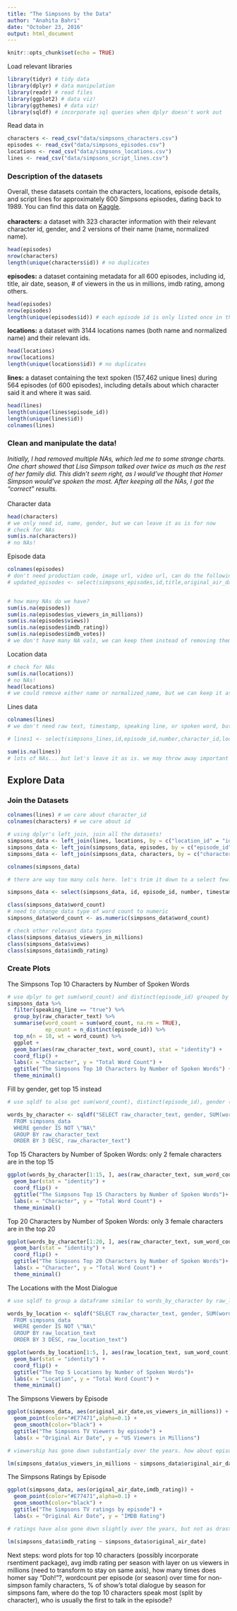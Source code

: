 ```yaml
---
title: "The Simpsons by the Data"
author: "Anahita Bahri"
date: "October 23, 2016"
output: html_document
---
```


```r
knitr::opts_chunk$set(echo = TRUE)
```

Load relevant libraries
```r
library(tidyr) # tidy data
library(dplyr) # data manipulation
library(readr) # read files
library(ggplot2) # data viz!
library(ggthemes) # data viz!
library(sqldf) # incorporate sql queries when dplyr doesn't work out
```

Read data in
```r
characters <- read_csv("data/simpsons_characters.csv")
episodes <- read_csv("data/simpsons_episodes.csv")
locations <- read_csv("data/simpsons_locations.csv")
lines <- read_csv("data/simpsons_script_lines.csv")
```

### Description of the datasets
Overall, these datasets contain the characters, locations, episode details, and script lines for approximately 600 Simpsons episodes, dating back to 1989. You can find this data on [Kaggle](https://www.kaggle.com/wcukierski/the-simpsons-by-the-data).
<br>
<br>
<b>characters:</b> a dataset with 323 character information with their relevant character id, gender, and 2 versions of their name (name, normalized name).
```r

head(episodes)
nrow(characters)
length(unique(characters$id)) # no duplicates

```

<b>episodes:</b> a dataset containing metadata for all 600 episodes, including id, title, air date, season, # of viewers in the us in millions, imdb rating, among others.
```r

head(episodes)
nrow(episodes)
length(unique(episodes$id)) # each episode id is only listed once in the id col, it isn't displayed in "logged style".

```

<b>locations:</b> a dataset with 3144 locations names (both name and normalized name) and their relevant ids. 
```r

head(locations)
nrow(locations)
length(unique(locations$id)) # no duplicates

```

<b>lines:</b> a dataset containing the text spoken (157,462 unique lines) during 564 episodes (of 600 episodes), including details about which character said it and where it was said. 
```r

head(lines)
length(unique(lines$episode_id))
length(unique(lines$id))
colnames(lines)

```


### Clean and manipulate the data!
<i>Initially, I had removed multiple NAs, which led me to some strange charts. One chart showed that Lisa Simpson talked over twice as much as the rest of her family did. This didn't seem right, as I would've thought that Homer Simpson would've spoken the most. After keeping all the NAs, I got the "correct" results.</i>
<br>
<br>
Character data
```r
head(characters)
# we only need id, name, gender, but we can leave it as is for now
# check for NAs
sum(is.na(characters))
# no NAs! 
```

Episode data
```r
colnames(episodes)
# don't need production code, image url, video url, can do the following, if needed, but i will continue with regular episodes dataset
# updated_episodes <- select(simpsons_episodes,id,title,original_air_date,season,number_in_season,number_in_series,us_viewers_in_millions,views,imdb_rating,imdb_votes) 


# how many NAs do we have? 
sum(is.na(episodes))
sum(is.na(episodes$us_viewers_in_millions))
sum(is.na(episodes$views))
sum(is.na(episodes$imdb_rating))
sum(is.na(episodes$imdb_votes))
# we don't have many NA vals, we can keep them instead of removing them completely, that way we don't throw away potentially relevant data

```

Location data
```r
# check for NAs
sum(is.na(locations))
# no NAs! 
head(locations)
# we could remove either name or normalized_name, but we can keep it as is for now. 
```

Lines data
```r
colnames(lines)
# we don't need raw text, timestamp, speaking line, or spoken word, but let's leave as is for now, we can compute the following if needed

# lines1 <- select(simpsons_lines,id,episode_id,number,character_id,location_id,raw_character_text,raw_location_text,normalized_text,word_count)

sum(is.na(lines))
# lots of NAs... but let's leave it as is. we may throw away important data otherwise. 

```


## Explore Data

### Join the Datasets
```r
colnames(lines) # we care about character_id
colnames(characters) # we care about id

# using dplyr's left_join, join all the datasets! 
simpsons_data <- left_join(lines, locations, by = c("location_id" = "id"))
simpsons_data <- left_join(simpsons_data, episodes, by = c("episode_id" = "id"))
simpsons_data <- left_join(simpsons_data, characters, by = c("character_id" = "id"))

colnames(simpsons_data)

# there are way too many cols here. let's trim it down to a select few. 

simpsons_data <- select(simpsons_data, id, episode_id, number, timestamp_in_ms, speaking_line, raw_character_text, raw_location_text, normalized_text, word_count, title, original_air_date, season, number_in_season, number_in_series, us_viewers_in_millions, views, imdb_rating, gender)

class(simpsons_data$word_count)
# need to change data type of word count to numeric
simpsons_data$word_count <- as.numeric(simpsons_data$word_count)

# check other relevant data types
class(simpsons_data$us_viewers_in_millions)
class(simpsons_data$views)
class(simpsons_data$imdb_rating)

```


### Create Plots

The Simpsons Top 10 Characters by Number of Spoken Words
```r

# use dplyr to get sum(word_count) and distinct(episode_id) grouped by characters
simpsons_data %>%
  filter(speaking_line == "true") %>%
  group_by(raw_character_text) %>%
  summarise(word_count = sum(word_count, na.rm = TRUE),
            ep_count = n_distinct(episode_id)) %>%
  top_n(n = 10, wt = word_count) %>%
  ggplot +
  geom_bar(aes(raw_character_text, word_count), stat = "identity") +
  coord_flip() +
  labs(x = "Character", y = "Total Word Count") +
  ggtitle("The Simpsons Top 10 Characters by Number of Spoken Words") +
  theme_minimal()

```

Fill by gender, get top 15 instead
```r
# use sqldf to also get sum(word_count), distinct(episode_id), gender (not NA), grouped by characters

words_by_character <- sqldf("SELECT raw_character_text, gender, SUM(word_count) as sum_word_count, COUNT(DISTINCT episode_id) AS episode_count
  FROM simpsons_data
  WHERE gender IS NOT \"NA\"
  GROUP BY raw_character_text
  ORDER BY 3 DESC, raw_character_text")

```

Top 15 Characters by Number of Spoken Words: only 2 female characters are in the top 15
```r

ggplot(words_by_character[1:15, ], aes(raw_character_text, sum_word_count, fill = gender)) +
  geom_bar(stat = "identity") +
  coord_flip() +
  ggtitle("The Simpsons Top 15 Characters by Number of Spoken Words")+
  labs(x = "Character", y = "Total Word Count") +
  theme_minimal()

```

Top 20 Characters by Number of Spoken Words: only 3 female characters are in the top 20
```r
ggplot(words_by_character[1:20, ], aes(raw_character_text, sum_word_count, fill = gender)) +
  geom_bar(stat = "identity") +
  coord_flip() +
  ggtitle("The Simpsons Top 20 Characters by Number of Spoken Words")+
  labs(x = "Character", y = "Total Word Count") +
  theme_minimal()

```

The Locations with the Most Dialogue
```r
# use sqldf to group a dataframe similar to words_by_character by raw_location_text

words_by_location <- sqldf("SELECT raw_character_text, gender, SUM(word_count) as sum_word_count, COUNT(DISTINCT episode_id) AS episode_count, raw_location_text
  FROM simpsons_data
  WHERE gender IS NOT \"NA\"
  GROUP BY raw_location_text
  ORDER BY 3 DESC, raw_location_text")

ggplot(words_by_location[1:5, ], aes(raw_location_text, sum_word_count)) +
  geom_bar(stat = "identity") +
  coord_flip() +
  ggtitle("The Top 5 Locations by Number of Spoken Words")+
  labs(x = "Location", y = "Total Word Count") +
  theme_minimal()

```

The Simpsons Viewers by Episode
```r

ggplot(simpsons_data, aes(original_air_date,us_viewers_in_millions)) +
  geom_point(color="#E77471",alpha=0.1) +
  geom_smooth(color="black") +
  ggtitle("The Simpsons TV Viewers by episode") +
  labs(x = "Original Air Date", y = "US Viewers in Millions")

# viewership has gone down substantialy over the years. how about episode ratings over the years?

lm(simpsons_data$us_viewers_in_millions ~ simpsons_data$original_air_date)

```

The Simpsons Ratings by Episode
```r

ggplot(simpsons_data, aes(original_air_date,imdb_rating)) +
  geom_point(color="#E77471",alpha=0.1) +
  geom_smooth(color="black") +
  ggtitle("The Simpsons TV ratings by episode") +
  labs(x = "Original Air Date", y = "IMDB Rating")

# ratings have also gone down slightly over the years, but not as drastically as viewers. why may this be the case? the rise of tv streaming! 

lm(simpsons_data$imdb_rating ~ simpsons_data$original_air_date)

```

Next steps: word plots for top 10 characters (possibly incorporate rsentiment package), avg imdb rating per season with layer on us viewers in millions (need to transform to stay on same axis), how many times does homer say "Doh!"?, wordcount per episode (or season) over time for non-simpson family characters, % of show's total dialogue by season for simpsons fam, where do the top 10 characters speak most (split by character), who is usually the first to talk in the episode? 
